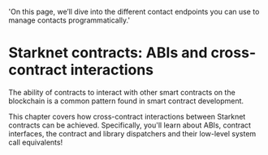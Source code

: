   'On this page, we’ll dive into the different contact endpoints you can use to manage contacts programmatically.'
  
# Starknet contracts: ABIs and cross-contract interactions

The ability of contracts to interact with other smart contracts on the blockchain is a common pattern found in smart contract development.

This chapter covers how cross-contract interactions between Starknet contracts can be achieved. Specifically, you'll learn about ABIs, contract interfaces, the contract and library dispatchers and their low-level system call equivalents!
